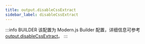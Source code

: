 ```yaml
---
title: output.disableCssExtract
sidebar_label: disableCssExtract
---
```


:::info BUILDER
该配置为 Modern.js Builder 配置，详细信息可参考 [output.disableCssExtract](https://modernjs.dev/builder/api/config-output.html#output-disablecssextract)。
:::


<Main />
